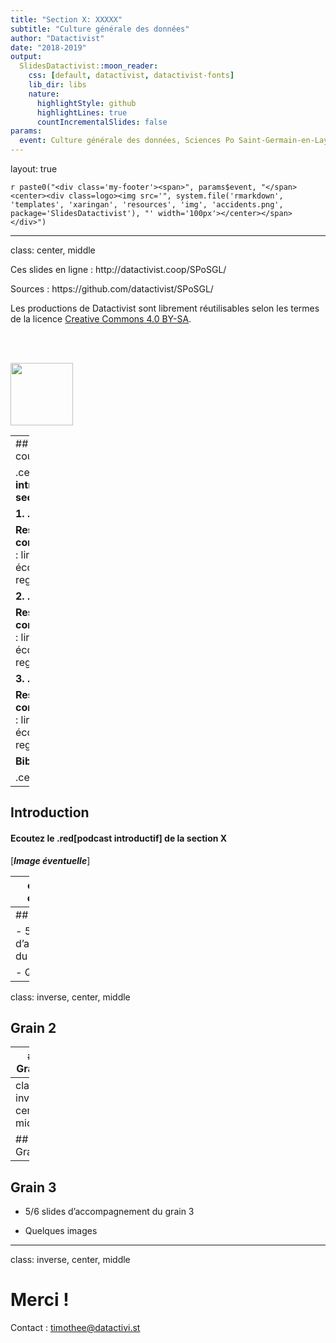 ```yaml
---
title: "Section X: XXXXX"
subtitle: "Culture générale des données"
author: "Datactivist"
date: "2018-2019"
output:
  SlidesDatactivist::moon_reader:
    css: [default, datactivist, datactivist-fonts]
    lib_dir: libs
    nature:
      highlightStyle: github
      highlightLines: true
      countIncrementalSlides: false
params:
  event: Culture générale des données, Sciences Po Saint-Germain-en-Laye, section X
---
```


layout: true
  

`r paste0("<div class='my-footer'><span>", params$event, "</span> <center><div class=logo><img src='", system.file('rmarkdown', 'templates', 'xaringan', 'resources', 'img', 'accidents.png', package='SlidesDatactivist'), "' width='100px'></center></span></div>")` 

---

class: center, middle

Ces slides en ligne : http://datactivist.coop/SPoSGL/

Sources : https://github.com/datactivist/SPoSGL/


Les productions de Datactivist sont librement réutilisables selon les termes de la licence [Creative Commons 4.0 BY-SA](https://creativecommons.org/licenses/by-sa/4.0/legalcode.fr).

<BR>
<BR>

<img src="./img/ccbysa.png" height="100"/> 



---
## Plan du cours

.center[**Podcast introductif section X**]

**1. .red[Grain 1]**

**Ressource complémentaire** : lire xxx / écouter xxx / regarder xxx

**2. .red[Grain 2]**

**Ressource complémentaire** : lire xxx / écouter xxx / regarder xxx

**3. .red[Grain 3]**

**Ressource complémentaire** : lire xxx / écouter xxx / regarder xxx

**Bibliographie**

.center[**Quizz**]
---

## Introduction 

#### Ecoutez le .red[podcast introductif] de la section X 

[***Image éventuelle***]

---
class: inverse, center, middle

## Grain 1

---
## Grain 1

- 5/6 slides d'accompagnement du grain 2

- Quelques images

---
class: inverse, center, middle

## Grain 2

---
## Grain 2

- 5/6 slides d'accompagnement du grain 2

- Quelques images

---
class: inverse, center, middle

## Grain 3

---
## Grain 3

- 5/6 slides d'accompagnement du grain 3

- Quelques images

---
class: inverse, center, middle

# Merci !

Contact : [timothee@datactivi.st](mailto:timothee@datactivi.st)
